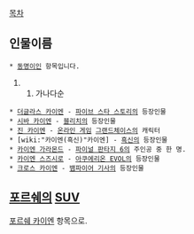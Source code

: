 [[목차]]

== 인물이름 ==
 * [[동명이인]] 항목입니다.
## 가나다순

 * [[더글라스 카이엔]] - [[파이브 스타 스토리]]의 등장인물
 * [[시바 카이엔]] - [[블리치]]의 등장인물
 * [[진 카이엔]] - [[온라인 게임]] [[그랜드체이스]]의 캐릭터
 * [wiki:"카이엔(흑신)"카이엔] - [[흑신]]의 등장인물
 * [[카이엔 가라몬드]] - [[파이널 판타지 6]]의 주인공 중 한 명.
 * [[카이엔 스즈시로]] - [[아쿠에리온 EVOL]]의 등장인물
 * [[크로스 카이엔]] - [[뱀파이어 기사]]의 등장인물


== [[포르쉐]]의 [[SUV]] ==
[[포르쉐 카이엔]] 항목으로.
